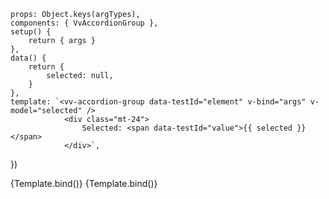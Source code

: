 
<Meta
	title="Components/AccordionGroup"
	component={VvAccordionGroup}
	args={defaultArgs}
	argTypes={argTypes}
/>

	props: Object.keys(argTypes),
	components: { VvAccordionGroup },
	setup() {
		return { args }
	},
	data() {
		return {
			selected: null,
		}
	},
	template: `<vv-accordion-group data-testId="element" v-bind="args" v-model="selected" />
				<div class="mt-24">
					Selected: <span data-testId="value">{{ selected }}</span>
				</div>`,
})

<Canvas>
	<Story name="Default" play={defaultTest}>
		{Template.bind()}
	</Story>
</Canvas>

<Canvas>
	<Story name="Collapse" play={defaultTest} args={{ collapse: true }}>
		{Template.bind()}
	</Story>
</Canvas>
